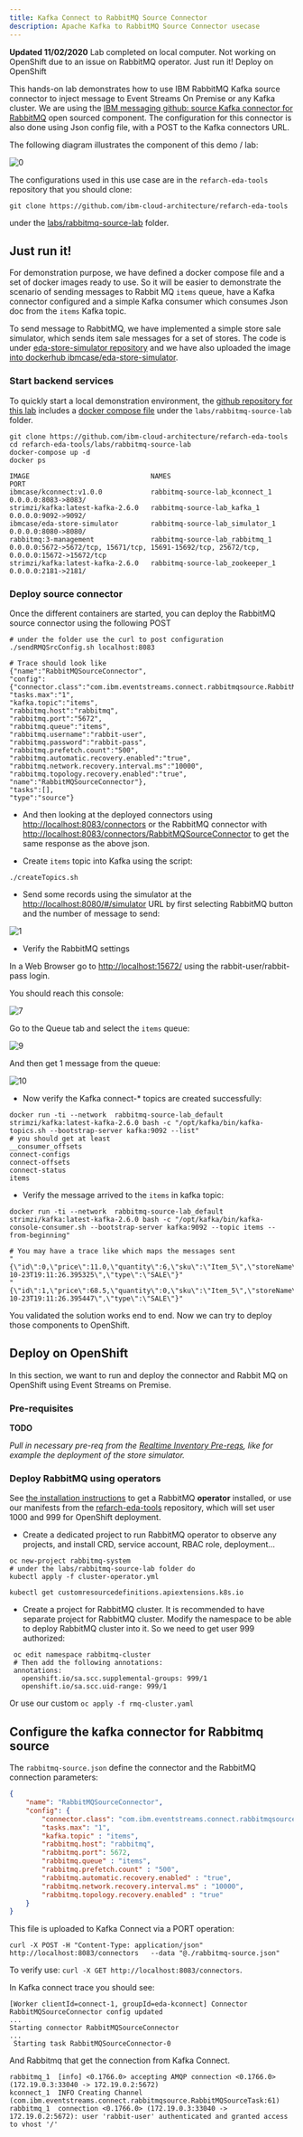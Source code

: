 ```yaml
---
title: Kafka Connect to RabbitMQ Source Connector
description: Apache Kafka to RabbitMQ Source Connector usecase
---
```


<InlineNotification kind="warning">
<strong>Updated 11/02/2020</strong> Lab completed on local computer. Not working on OpenShift due to an issue on RabbitMQ operator.
</InlineNotification>

<AnchorLinks>
<AnchorLink>Just run it!</AnchorLink>
<AnchorLink>Deploy on OpenShift</AnchorLink>
</AnchorLinks>

This hands-on lab demonstrates how to use IBM RabbitMQ Kafka source connector to inject message to Event Streams On Premise or any Kafka cluster. 
We are using the [IBM messaging github: source Kafka connector for RabbitMQ](https://github.com/ibm-messaging/kafka-connect-rabbitmq-source) open sourced component. The configuration for this connector is also done using Json config file, with a POST to the Kafka connectors URL.

The following diagram illustrates the component of this demo / lab:

![0](./images/comp-view.png)

The configurations used in this use case are in the `refarch-eda-tools` repository that you should clone:

```shell
git clone https://github.com/ibm-cloud-architecture/refarch-eda-tools
```

under the [labs/rabbitmq-source-lab](https://github.com/ibm-cloud-architecture/refarch-eda-tools/tree/master/labs/rabbitmq-source-lab) folder.

## Just run it!

For demonstration purpose, we have defined a docker compose file and a set of docker images ready to use. So it will be easier to demonstrate the scenario of sending messages to Rabbit MQ `items` queue, have a Kafka connector configured and a simple Kafka consumer which consumes Json doc from the `items` Kafka topic. 

To send message to RabbitMQ, we have implemented a simple store sale simulator, which sends item sale messages for a set of stores. The code is under [eda-store-simulator repository](https://github.com/ibm-cloud-architecture/refarch-eda-store-simulator) and we have also uploaded the image [into dockerhub ibmcase/eda-store-simulator](https://hub.docker.com/repository/docker/ibmcase/eda-store-simulator).

### Start backend services

To quickly start a local demonstration environment, the [github repository for this lab](https://github.com/ibm-cloud-architecture/refarch-eda-tools) includes a [docker compose file](https://github.com/ibm-cloud-architecture/refarch-eda-tools/tree/master/labs/rabbitmq-source-lab/docker-compose.yaml) under the `labs/rabbitmq-source-lab` folder.

```shell
git clone https://github.com/ibm-cloud-architecture/refarch-eda-tools
cd refarch-eda-tools/labs/rabbitmq-source-lab
docker-compose up -d
docker ps 

IMAGE                              NAMES                            PORT                  
ibmcase/kconnect:v1.0.0            rabbitmq-source-lab_kconnect_1   0.0.0.0:8083->8083/  
strimzi/kafka:latest-kafka-2.6.0   rabbitmq-source-lab_kafka_1      0.0.0.0:9092->9092/
ibmcase/eda-store-simulator        rabbitmq-source-lab_simulator_1  0.0.0.0:8080->8080/
rabbitmq:3-management              rabbitmq-source-lab_rabbitmq_1   0.0.0.0:5672->5672/tcp, 15671/tcp, 15691-15692/tcp, 25672/tcp, 0.0.0.0:15672->15672/tcp   
strimzi/kafka:latest-kafka-2.6.0   rabbitmq-source-lab_zookeeper_1 0.0.0.0:2181->2181/                                                                                      
```

### Deploy source connector

Once the different containers are started, you can deploy the RabbitMQ source connector using the following POST

```shell
# under the folder use the curl to post configuration
./sendRMQSrcConfig.sh localhost:8083

# Trace should look like
{"name":"RabbitMQSourceConnector",
"config":{"connector.class":"com.ibm.eventstreams.connect.rabbitmqsource.RabbitMQSourceConnector",
"tasks.max":"1",
"kafka.topic":"items",
"rabbitmq.host":"rabbitmq",
"rabbitmq.port":"5672",
"rabbitmq.queue":"items",
"rabbitmq.username":"rabbit-user",
"rabbitmq.password":"rabbit-pass",
"rabbitmq.prefetch.count":"500",
"rabbitmq.automatic.recovery.enabled":"true",
"rabbitmq.network.recovery.interval.ms":"10000",
"rabbitmq.topology.recovery.enabled":"true",
"name":"RabbitMQSourceConnector"},
"tasks":[],
"type":"source"}
```

* And then looking at the deployed connectors using [http://localhost:8083/connectors](http://localhost:8083/connectors) or the RabbitMQ connector with [http://localhost:8083/connectors/RabbitMQSourceConnector](http://localhost:8083/connectors/RabbitMQSourceConnector) to get the same response as the above json.

* Create `items` topic into Kafka using the script:

```shell
./createTopics.sh
```

* Send some records using the simulator at the [http://localhost:8080/#/simulator](http://localhost:8080/#/simulator) URL by first selecting RabbitMQ button and the number of message to send: 

 ![1](./images/store-simul-rmq.png)


* Verify the RabbitMQ settings

In a Web Browser go to [http://localhost:15672/](http://localhost:15672/) using the rabbit-user/rabbit-pass login.

You should reach this console:

![7](./images/rabbitmq-overview.png)

Go to the Queue tab and select the `items` queue:

![9](./images/rabbitmq-item-queue-2.png)

And then get 1 message from the queue:

![10](./images/rabbitmq-item-msgs.png)

* Now verify the Kafka connect-* topics are created successfully:

 ```shell
 docker run -ti --network  rabbitmq-source-lab_default strimzi/kafka:latest-kafka-2.6.0 bash -c "/opt/kafka/bin/kafka-topics.sh --bootstrap-server kafka:9092 --list"
 # you should get at least
 __consumer_offsets
 connect-configs
 connect-offsets
 connect-status
 items
 ```

* Verify the message arrived to the `items` in kafka topic:

 ```shell
 docker run -ti --network  rabbitmq-source-lab_default  strimzi/kafka:latest-kafka-2.6.0 bash -c "/opt/kafka/bin/kafka-console-consumer.sh --bootstrap-server kafka:9092 --topic items --from-beginning"

 # You may have a trace like which maps the messages sent 
 "{\"id\":0,\"price\":11.0,\"quantity\":6,\"sku\":\"Item_5\",\"storeName\":\"Store_3\",\"timestamp\":\"2020-10-23T19:11:26.395325\",\"type\":\"SALE\"}"
"{\"id\":1,\"price\":68.5,\"quantity\":0,\"sku\":\"Item_5\",\"storeName\":\"Store_1\",\"timestamp\":\"2020-10-23T19:11:26.395447\",\"type\":\"SALE\"}"
 ```

You validated the solution works end to end. Now we can try to deploy those components to OpenShift.

## Deploy on OpenShift

In this section, we want to run and deploy the connector and Rabbit MQ on OpenShift using Event Streams on Premise.

### Pre-requisites

<InlineNotification kind="warning"><strong>TODO</strong></InlineNotification>

_Pull in necessary pre-req from the [Realtime Inventory Pre-reqs](/scenarios/realtime-inventory/#general-pre-requisites), like for example the deployment of the store simulator._

### Deploy RabbitMQ using operators

See [the installation instructions](https://www.rabbitmq.com/kubernetes/operator/install-operator.html) to get a RabbitMQ **operator** installed, or use our manifests from the [refarch-eda-tools](https://github.com/ibm-cloud-architecture/refarch-eda-tools) repository, which will set user 1000 and 999 for OpenShift deployment.

* Create a dedicated project to run RabbitMQ operator to observe any projects, and install CRD, service account, RBAC role, deployment... 

```shell
oc new-project rabbitmq-system
# under the labs/rabbitmq-source-lab folder do
kubectl apply -f cluster-operator.yml

kubectl get customresourcedefinitions.apiextensions.k8s.io
```

* Create a project for RabbitMQ cluster. It is recommended to have separate project for RabbitMQ cluster.
Modify the namespace to be able to deploy RabbitMQ cluster into it. So we need to get user 999 authorized:

 ```shell
  oc edit namespace rabbitmq-cluster
  # Then add the following annotations:
  annotations:
    openshift.io/sa.scc.supplemental-groups: 999/1
    openshift.io/sa.scc.uid-range: 999/1
 ```

 Or use our custom  `oc apply -f rmq-cluster.yaml`


## Configure the kafka connector for Rabbitmq source

The `rabbitmq-source.json` define the connector and the RabbitMQ connection parameters:

```json
{
    "name": "RabbitMQSourceConnector",
    "config": {
        "connector.class": "com.ibm.eventstreams.connect.rabbitmqsource.RabbitMQSourceConnector",
        "tasks.max": "1",
        "kafka.topic" : "items",
        "rabbitmq.host": "rabbitmq",
        "rabbitmq.port": 5672,
        "rabbitmq.queue" : "items",
        "rabbitmq.prefetch.count" : "500",
        "rabbitmq.automatic.recovery.enabled" : "true",
        "rabbitmq.network.recovery.interval.ms" : "10000",
        "rabbitmq.topology.recovery.enabled" : "true"
    }
}
```

This file is uploaded to Kafka Connect via a PORT operation:

```shell
curl -X POST -H "Content-Type: application/json" http://localhost:8083/connectors   --data "@./rabbitmq-source.json"
```

To verify use: `curl -X GET http://localhost:8083/connectors`.

In Kafka connect trace you should see:

```shell
[Worker clientId=connect-1, groupId=eda-kconnect] Connector RabbitMQSourceConnector config updated
...
Starting connector RabbitMQSourceConnector
...
 Starting task RabbitMQSourceConnector-0

```

And Rabbitmq that get the connection from Kafka Connect.

```shell
rabbitmq_1  [info] <0.1766.0> accepting AMQP connection <0.1766.0> (172.19.0.3:33040 -> 172.19.0.2:5672)
kconnect_1  INFO Creating Channel (com.ibm.eventstreams.connect.rabbitmqsource.RabbitMQSourceTask:61)
rabbitmq_1  connection <0.1766.0> (172.19.0.3:33040 -> 172.19.0.2:5672): user 'rabbit-user' authenticated and granted access to vhost '/'
```

